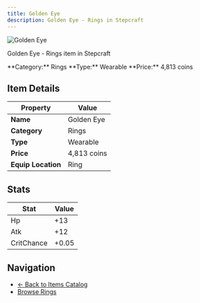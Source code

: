 ```yaml
---
title: Golden Eye
description: Golden Eye - Rings in Stepcraft
---
```


<div className="flex items-start gap-6 mb-8">
  <div className="flex-shrink-0">
    <img src="/assets/resources/trinketry/rings/golden_eye.png" alt="Golden Eye" className="w-24 h-24 border rounded-lg" />
  </div>
  <div className="flex-1">
    <div className="space-y-2">
      <p className="text-lg text-muted-foreground">Golden Eye - Rings item in Stepcraft</p>
      <div className="flex flex-wrap gap-4 text-sm">
        <span className="px-2 py-1 bg-blue-100 dark:bg-blue-900 rounded-md">
          **Category:** Rings
        </span>
        <span className="px-2 py-1 bg-green-100 dark:bg-green-900 rounded-md">
          **Type:** Wearable
        </span>
        <span className="px-2 py-1 bg-yellow-100 dark:bg-yellow-900 rounded-md">
          **Price:** 4,813 coins
        </span>
      </div>
    </div>
  </div>
</div>

## Item Details

| Property | Value |
|----------|-------|
| **Name** | Golden Eye |
| **Category** | Rings |
| **Type** | Wearable |
| **Price** | 4,813 coins |
| **Equip Location** | Ring |



## Stats

| Stat | Value |
|------|-------|
| Hp | +13 |
| Atk | +12 |
| CritChance | +0.05 |


## Navigation

- [← Back to Items Catalog](/docs/items)
- [Browse Rings](/docs/items#rings)
